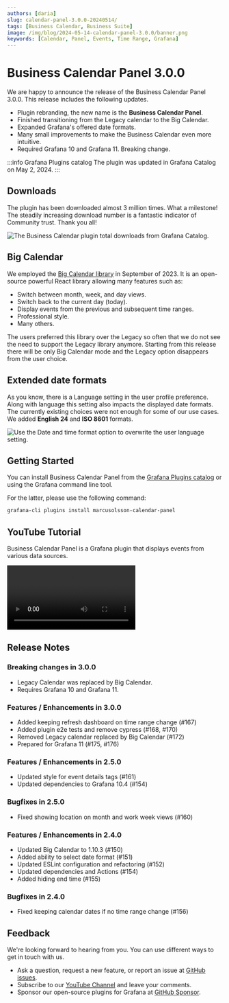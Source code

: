 ```yaml
---
authors: [daria]
slug: calendar-panel-3.0.0-20240514/
tags: [Business Calendar, Business Suite]
image: /img/blog/2024-05-14-calendar-panel-3.0.0/banner.png
keywords: [Calendar, Panel, Events, Time Range, Grafana]
---
```



# Business Calendar Panel 3.0.0

We are happy to announce the release of the Business Calendar Panel 3.0.0. This release includes the following updates.

- Plugin rebranding, the new name is the **Business Calendar Panel**.
- Finished transitioning from the Legacy calendar to the Big Calendar.
- Expanded Grafana's offered date formats.
- Many small improvements to make the Business Calendar even more intuitive.
- Required Grafana 10 and Grafana 11. Breaking change.

:::info Grafana Plugins catalog
The plugin was updated in Grafana Catalog on May 2, 2024.
:::

<Shorts
  src="https://www.youtube.com/embed/FdTKSK6up-Y"
  title="Business Calendar panel 3.0.0 for Grafana."
/>

## Downloads

The plugin has been downloaded almost 3 million times. What a milestone! The steadily increasing download number is a fantastic indicator of Community trust. Thank you all!

<Image
  title="The Business Calendar plugin total downloads from Grafana Catalog."
  src="/img/blog/2024-05-14-calendar-panel-3.0.0/downloads.png"
/>

## Big Calendar

We employed the [Big Calendar library](https://jquense.github.io/react-big-calendar/examples/index.html?path=/story/about-big-calendar--page) in September of 2023. It is an open-source powerful React library allowing many features such as:

- Switch between month, week, and day views.
- Switch back to the current day (today).
- Display events from the previous and subsequent time ranges.
- Professional style.
- Many others.

The users preferred this library over the Legacy so often that we do not see the need to support the Legacy library anymore.
Starting from this release there will be only Big Calendar mode and the Legacy option disappears from the user choice.

## Extended date formats

As you know, there is a Language setting in the user profile preference. Along with language this setting also impacts the displayed date formats.
The currently existing choices were not enough for some of our use cases. We added **English 24** and **ISO 8601** formats.

<Image
  title="Use the Date and time format option to overwrite the user language setting."
  src="/img/blog/2024-05-14-calendar-panel-3.0.0/language.png"
/>

## Getting Started

You can install Business Calendar Panel from the [Grafana Plugins catalog](https://grafana.com/grafana/plugins/marcusolsson-calendar-panel/) or using the Grafana command line tool.

For the latter, please use the following command:

```bash
grafana-cli plugins install marcusolsson-calendar-panel
```

## YouTube Tutorial

Business Calendar Panel is a Grafana plugin that displays events from various data sources.

<Video
  src="https://www.youtube.com/embed/CvLqyY2fQfo"
  title="Business Calendar 3.1.0. Overview and detailed tutorial. Display dates and time in Grafana."
/>

## Release Notes

### Breaking changes in 3.0.0

- Legacy Calendar was replaced by Big Calendar.
- Requires Grafana 10 and Grafana 11.

### Features / Enhancements in 3.0.0

- Added keeping refresh dashboard on time range change (#167)
- Added plugin e2e tests and remove cypress (#168, #170)
- Removed Legacy calendar replaced by Big Calendar (#172)
- Prepared for Grafana 11 (#175, #176)

### Features / Enhancements in 2.5.0

- Updated style for event details tags (#161)
- Updated dependencies to Grafana 10.4 (#154)

### Bugfixes in 2.5.0

- Fixed showing location on month and work week views (#160)

### Features / Enhancements in 2.4.0

- Updated Big Calendar to 1.10.3 (#150)
- Added ability to select date format (#151)
- Updated ESLint configuration and refactoring (#152)
- Updated dependencies and Actions (#154)
- Added hiding end time (#155)

### Bugfixes in 2.4.0

- Fixed keeping calendar dates if no time range change (#156)

## Feedback

We're looking forward to hearing from you. You can use different ways to get in touch with us.

- Ask a question, request a new feature, or report an issue at [GitHub issues](https://github.com/volkovlabs/volkovlabs-calendar-panel/issues).
- Subscribe to our [YouTube Channel](https://www.youtube.com/@volkovlabs) and leave your comments.
- Sponsor our open-source plugins for Grafana at [GitHub Sponsor](https://github.com/sponsors/VolkovLabs).
